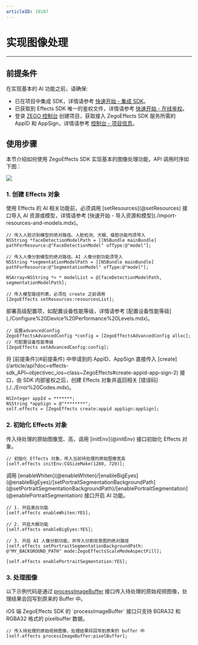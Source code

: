 ```yaml
---
articleID: 10187
---
```


# 实现图像处理

---

## 前提条件

在实现基本的 AI 功能之前，请确保:

- 已在项目中集成 SDK，详情请参考 [快速开始 - 集成 SDK](./Import%20the%20SDK.mdx)。
- 已获取到 Effects SDK 唯一的鉴权文件，详情请参考 [快速开始 - 在线鉴权](./online-authentication.mdx)。
- 登录 [ZEGO 控制台](https://console.zego.im) 创建项目，获取接入 ZegoEffects SDK 服务所需的 AppID 和 AppSign，详情请参考 [控制台 - 项目信息](https://doc-zh.zego.im/article/12107)。


## 使用步骤

本节介绍如何使用 ZegoEffects SDK 实现基本的图像处理功能，API 调用时序如下图：

<Frame width="auto" height="auto">
  <img src="https://storage.zego.im/sdk-doc/Pics/AI_Vision/QuickStarts/Implemention_iOS_zh.png" />
</Frame>

### 1. 创建 Effects 对象

<Steps>
<Step title="传入 AI 资源或模型。  ">
使用 Effects 的 AI 相关功能前，必须调用 [setResources](@setResources) 接口导入 AI 资源或模型，详情请参考 [快速开始 - 导入资源和模型](./import-resources-and-models.mdx)。

```objc
// 传入人脸识别模型的绝对路径。人脸检测、大眼、瘦脸功能均须导入
NSString *faceDetectionModelPath = [[NSBundle mainBundle] pathForResource:@"FaceDetectionModel" ofType:@"model"];

// 传入人像分割模型的绝对路径。AI 人像分割功能须导入
NSString *segmentationModelPath = [[NSBundle mainBundle] pathForResource:@"SegmentationModel" ofType:@"model"];

NSArray<NSString *> * modelList = @[faceDetectionModelPath, segmentationModelPath];

// 传入模型路径列表，必须在 create 之前调用
[ZegoEffects setResources:resourcesList];
```
</Step>
<Step title="部署高级配置项">
部署高级配置项，如配置设备性能等级，详情请参考 [配置设备性能等级](./Configure%20Device%20Performance%20Levels.mdx)。

```objc
// 设置advancedConfig
ZegoEffectsAdvancedConfig *config = [ZegoEffectsAdvancedConfig alloc];
// 可配置设备性能等级
[ZegoEffects setAdvancedConfig:config];
```
</Step>
<Step title="创建 Effects 对象">
将 [前提条件](#前提条件) 中申请到的 AppID、AppSign 直接传入 [create](/article/api?doc=effects-sdk_API~objectivec_ios~class~ZegoEffects#create-appid-app-sign-2) 接口，由 SDK 内部鉴权之后，创建 Effects 对象并返回相关 [错误码](./../Error%20Codes.mdx)。

```objc
NSInteger appId = *******;
NSString *appSign = @"********";
self.effects = [ZegoEffects create:appid appSign:appSign];
```    
</Step>
</Steps>
  
### 2. 初始化 Effects 对象

<Steps>
<Step title="初始化 Effects 对象">
传入待处理的原始图像宽、高，调用 [initEnv](@initEnv) 接口初始化 Effects 对象。

```objc
// 初始化 Effects 对象，传入当前待处理的原始图像宽高
[self.effects initEnv:CGSizeMake(1280, 720)];
```
</Step>
<Step title="开启 AI 功能">
调用 [enableWhiten](@enableWhiten)/[enableBigEyes](@enableBigEyes)/[setPortraitSegmentationBackgroundPath](@setPortraitSegmentationBackgroundPath)/[enablePortraitSegmentation](@enablePortraitSegmentation) 接口开启 AI 功能。

```objc
// 1. 开启美白功能
[self.effects enableWhiten:YES];

// 2. 开启大眼功能              
[self.effects enableBigEyes:YES];

// 3. 开启 AI 人像分割功能，并传入分割背景图的绝对路径
[self.effects setPortraitSegmentationBackgroundPath: @"MY_BACKGROUND_PATH" mode:ZegoEffectsScaleModeAspectFill];

[self.effects enablePortraitSegmentation:YES];
```
</Step>
</Steps>

### 3. 处理图像

以下示例代码是通过 [processImageBuffer](@processImageBuffer) 接口传入待处理的原始视频图像，处理结果会回写到原来的 Buffer 中。

<Warning title="Warning">
iOS 端 ZegoEffects SDK 的 `processImageBuffer` 接口只支持 BGRA32 和 RGBA32 格式的 pixelbuffer 数据。
</Warning>

```objc
// 传入待处理的原始视频图像，处理结果将回写到原来的 buffer 中
[self.effects processImageBuffer:pixelBuffer];
```
